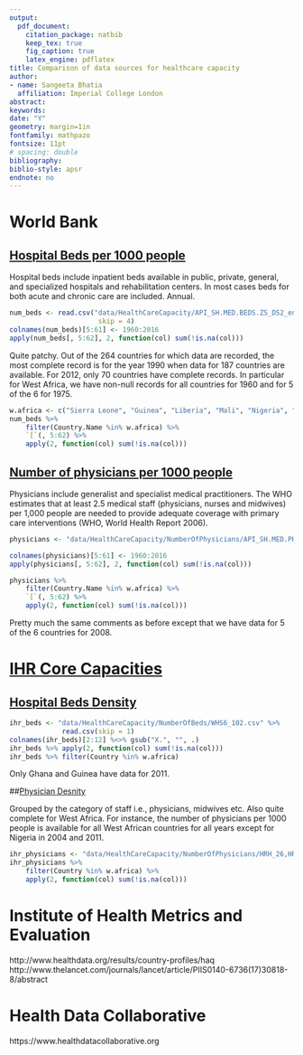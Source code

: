 ```yaml
---
output: 
  pdf_document:
    citation_package: natbib
    keep_tex: true
    fig_caption: true
    latex_engine: pdflatex
title: Comparison of data sources for healthcare capacity
author:
- name: Sangeeta Bhatia
  affiliation: Imperial College London
abstract: 
keywords: 
date: "Y"
geometry: margin=1in
fontfamily: mathpazo
fontsize: 11pt
# spacing: double
bibliography: 
biblio-style: apsr
endnote: no
---
```


# World Bank
## [Hospital Beds per 1000 people](https://data.worldbank.org/indicator/SH.MED.BEDS.ZS)

Hospital beds include inpatient beds available in public, private,
general, and specialized hospitals and rehabilitation centers. In most
cases beds for both acute and chronic care are included. Annual.

```r
num_beds <- read.csv("data/HealthCareCapacity/API_SH.MED.BEDS.ZS_DS2_en_csv_v2.csv",
                      skip = 4)
colnames(num_beds)[5:61] <- 1960:2016
apply(num_beds[, 5:62], 2, function(col) sum(!is.na(col)))

```
Quite patchy. Out of the 264 countries for which data are recorded,
the most complete record is for the year 1990 when data for 187
countries are available. For 2012, only 70 countries have complete
records. In particular for West Africa, we have non-null records for
all countries for 1960 and for 5 of the 6 for 1975.

```r
w.africa <- c("Sierra Leone", "Guinea", "Liberia", "Mali", "Nigeria", "Ghana")
num_beds %>%
    filter(Country.Name %in% w.africa) %>%
    `[`(, 5:62) %>%
    apply(2, function(col) sum(!is.na(col)))

```
## [Number of physicians per 1000 people](https://data.worldbank.org/indicator/SH.MED.PHYS.ZS)

Physicians include generalist and specialist medical
practitioners. The WHO estimates that at least 2.5 medical staff
(physicians, nurses and midwives) per 1,000 people are needed to
provide adequate coverage with primary care interventions (WHO, World
Health Report 2006).

```r
physicians <- "data/HealthCareCapacity/NumberOfPhysicians/API_SH.MED.PHYS.ZS_DS2_en_csv_v2.csv" %>% read.csv(skip = 4)

colnames(physicians)[5:61] <- 1960:2016
apply(physicians[, 5:62], 2, function(col) sum(!is.na(col))) 

physicians %>%
    filter(Country.Name %in% w.africa) %>%
    `[`(, 5:62) %>%
    apply(2, function(col) sum(!is.na(col)))
```
Pretty much the same comments as before except that we have data for 5
    of the 6 countries for 2008.
	
# [IHR Core Capacities](http://apps.who.int/gho/data/node.main.IHR00ALLN?lang=en)
	
## [Hospital Beds Density](http://apps.who.int/gho/data/view.main.HS07v)
```r
ihr_beds <- "data/HealthCareCapacity/NumberOfBeds/WHS6_102.csv" %>%
             read.csv(skip = 1)
colnames(ihr_beds)[2:12] %<>% gsub("X.", "", .)
ihr_beds %>% apply(2, function(col) sum(!is.na(col)))
ihr_beds %>% filter(Country %in% w.africa)

```
Only Ghana and Guinea have data for 2011.

##[Physician Desnity](http://apps.who.int/gho/data/node.main.A1444?lang=en)

Grouped by the category of staff i.e., physicians, midwives etc. Also
quite complete for West Africa. For instance, the number of physicians
per 1000 people is available for all West African countries for all
years except for Nigeria in 2004 and 2011.

```r
ihr_physicians <- "data/HealthCareCapacity/NumberOfPhysicians/HRH_26,HRH_33,HRH_28,HRH_25,HRH_27,HRH_31,HRH_29,HRH_30,HRH_32.csv" %>% read.csv
ihr_physicians %>%
    filter(Country %in% w.africa) %>%
    apply(2, function(col) sum(!is.na(col)))

```

# Institute of Health Metrics and Evaluation
http://www.healthdata.org/results/country-profiles/haq
http://www.thelancet.com/journals/lancet/article/PIIS0140-6736(17)30818-8/abstract

# Health Data Collaborative
https://www.healthdatacollaborative.org
